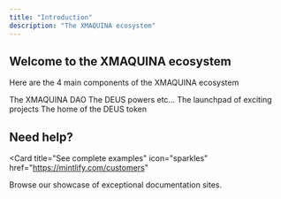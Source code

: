```yaml
---
title: "Introduction"
description: "The XMAQUINA ecosystem"
---
```


## Welcome to the XMAQUINA ecosystem

Here are the 4 main components of the XMAQUINA ecosystem

<Columns cols={2}>
  <Card
    title="The DAO"
    icon="users"
    href="/dao/introduction"
  >
    The XMAQUINA DAO
  </Card>
  <Card
    title="The DEUS Labs"
    icon="flask-conical"
    href="/ecosystem/deus-labs"
  >
    The DEUS powers etc...
  </Card>
  <Card
    title="Machine Launchpad"
    icon="rocket"
    href="/ecosystem/launchpad"
  >
    The launchpad of exciting projects
  </Card>
  <Card
    title="DEUS token"
    icon="coins"
    href="/token/tokenomics"
  >
    The home of the DEUS token
  </Card>
</Columns>

## Need help?

<Card
  title="See complete examples"
  icon="sparkles"
  href="https://mintlify.com/customers"
>
  Browse our showcase of exceptional documentation sites.
</Card>
